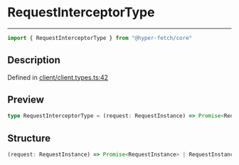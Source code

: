 

# RequestInterceptorType

<div class="api-docs__separator" data-reactroot="">

---

</div><div class="api-docs__import" data-reactroot="">

```ts
import { RequestInterceptorType } from "@hyper-fetch/core"
```

</div><div class="api-docs__section">

## Description

</div><div class="api-docs__description"><span class="api-docs__do-not-parse">



</span></div><p class="api-docs__definition">

Defined in [client/client.types.ts:42](https://github.com/BetterTyped/hyper-fetch/blob/c3e2c45/packages/core/src/client/client.types.ts#L42)

</p><div class="api-docs__section">

## Preview

</div><div class="api-docs__preview type single">

```ts
type RequestInterceptorType = (request: RequestInstance) => Promise<RequestInstance> | RequestInstance;
```

</div><div class="api-docs__section">

## Structure

</div><div class="api-docs__returns">

```ts
(request: RequestInstance) => Promise<RequestInstance> | RequestInstance
```

</div>